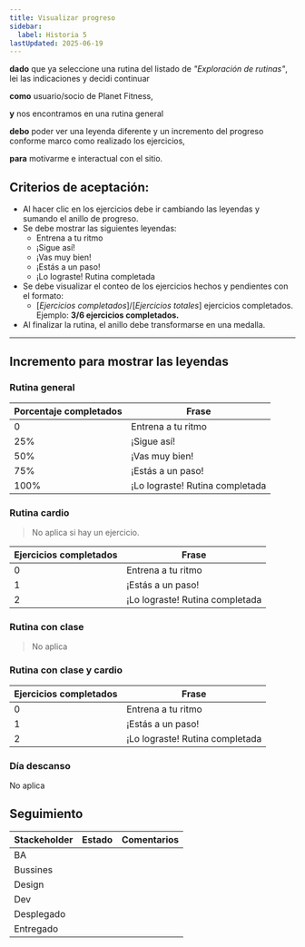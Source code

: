 ```yaml
---
title: Visualizar progreso
sidebar:
  label: Historia 5
lastUpdated: 2025-06-19
---
```


**dado** que ya seleccione una rutina del listado de _"Exploración de rutinas"_, lei las indicaciones y decidi continuar

**como** usuario/socio de Planet Fitness,

**y** nos encontramos en una rutina general

**debo** poder ver una leyenda diferente y un incremento del progreso conforme marco como realizado los ejercicios,

**para** motivarme e interactual con el sitio.

## Criterios de aceptación:

  - Al hacer clic en los ejercicios debe ir cambiando las leyendas y sumando el anillo de progreso.
  - Se debe mostrar las siguientes leyendas:
    - Entrena a tu ritmo
    - ¡Sigue así!
    - ¡Vas muy bien!
    - ¡Estás a un paso!
    - ¡Lo lograste! Rutina completada
  - Se debe visualizar el conteo de los ejercicios hechos y pendientes con el formato:
    - [_Ejercicios completados_]/[_Ejercicios totales_] ejercicios completados. Ejemplo: **3/6 ejercicios completados.**
  - Al finalizar la rutina, el anillo debe transformarse en una medalla.

------------

## Incremento para mostrar las leyendas

### Rutina general

| Porcentaje completados | Frase                           |
|------------------------|---------------------------------|
|           0            | Entrena a tu ritmo              |
|          25%           | ¡Sigue así!                     |
|          50%           | ¡Vas muy bien!                  |
|          75%           | ¡Estás a un paso!               |
|         100%           | ¡Lo lograste! Rutina completada |

### Rutina cardio

> No aplica si hay un ejercicio.

| Ejercicios completados | Frase                           |
|------------------------|---------------------------------|
|           0            | Entrena a tu ritmo              |
|           1            | ¡Estás a un paso!               |
|           2            | ¡Lo lograste! Rutina completada |

### Rutina con clase

> No aplica


### Rutina con clase y cardio

| Ejercicios completados | Frase                           |
|------------------------|---------------------------------|
|           0            | Entrena a tu ritmo              |
|           1            | ¡Estás a un paso!               |
|           2            | ¡Lo lograste! Rutina completada |

### Día descanso
No aplica

## Seguimiento

| Stackeholder |                     Estado                    |             Comentarios             |
|--------------|-----------------------------------------------|------------------------------------ |
| BA           | <Badge text="Terminado" variant="note" />     |                                     |
| Bussines     | <Badge text="Pendiente" variant="caution" />  |                                     |
| Design       | <Badge text="Pendiente" variant="caution" />  |                                     |
| Dev          | <Badge text="Pendiente" variant="caution" />  |                                     |
| Desplegado   | <Badge text="Pendiente" variant="caution" />  |                                     |
| Entregado    | <Badge text="Pendiente" variant="caution" />  |                                     |

